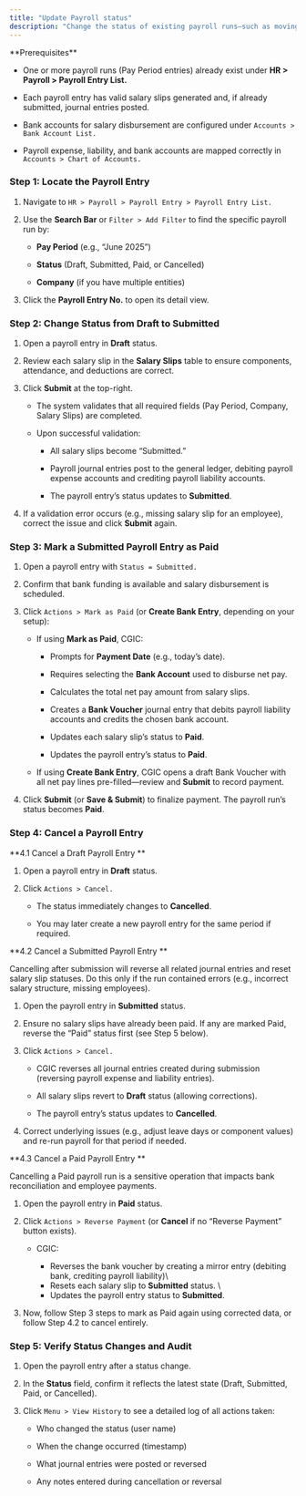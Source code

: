 ```yaml
---
title: "Update Payroll status"
description: "Change the status of existing payroll runs—such as moving from Draft to Submitted, marking as Paid, or cancelling—so you maintain an accurate, auditable record of your organization’s salary processes in the CGIC App."
---
```


<Info>
  **Prerequisites**

  - One or more payroll runs (Pay Period entries) already exist under **HR \> Payroll \> Payroll Entry List.**


  - Each payroll entry has valid salary slips generated and, if already submitted, journal entries posted. 


  - Bank accounts for salary disbursement are configured under `Accounts > Bank Account List.`  


  - Payroll expense, liability, and bank accounts are mapped correctly in `Accounts > Chart of Accounts.`
</Info>

### Step 1: Locate the Payroll Entry

1. Navigate to `HR > Payroll > Payroll Entry > Payroll Entry List.`  

2. Use the **Search Bar** or `Filter > Add Filter` to find the specific payroll run by:  

   - **Pay Period** (e.g., “June 2025”)  

   - **Status** (Draft, Submitted, Paid, or Cancelled)  

   - **Company** (if you have multiple entities)  

3. Click the **Payroll Entry No.** to open its detail view.

### Step 2: Change Status from Draft to Submitted

1. Open a payroll entry in **Draft** status.  

2. Review each salary slip in the **Salary Slips** table to ensure components, attendance, and deductions are correct.  

3. Click **Submit** at the top-right.  

   - The system validates that all required fields (Pay Period, Company, Salary Slips) are completed.  

   - Upon successful validation:  

     - All salary slips become “Submitted.”  

     - Payroll journal entries post to the general ledger, debiting payroll expense accounts and crediting payroll liability accounts.  

     - The payroll entry’s status updates to **Submitted**.  

4. If a validation error occurs (e.g., missing salary slip for an employee), correct the issue and click **Submit** again.

### Step 3: Mark a Submitted Payroll Entry as Paid

1. Open a payroll entry with `Status = Submitted.`  

2. Confirm that bank funding is available and salary disbursement is scheduled.  

3. Click `Actions > Mark as Paid` (or **Create Bank Entry**, depending on your setup):  

   - If using **Mark as Paid**, CGIC:  

     - Prompts for **Payment Date** (e.g., today’s date).  

     - Requires selecting the **Bank Account** used to disburse net pay.  

     - Calculates the total net pay amount from salary slips.  

     - Creates a **Bank Voucher** journal entry that debits payroll liability accounts and credits the chosen bank account.  

     - Updates each salary slip’s status to **Paid**.  

     - Updates the payroll entry’s status to **Paid**.  

   - If using **Create Bank Entry**, CGIC opens a draft Bank Voucher with all net pay lines pre-filled—review and **Submit** to record payment.  

4. Click **Submit** (or **Save & Submit**) to finalize payment. The payroll run’s status becomes **Paid**.

### Step 4: Cancel a Payroll Entry

**4.1 Cancel a Draft Payroll Entry  **

1. Open a payroll entry in **Draft** status.  

2. Click `Actions > Cancel.`  

   - The status immediately changes to **Cancelled**.  

   - You may later create a new payroll entry for the same period if required.

**4.2 Cancel a Submitted Payroll Entry  **

<Warning>
  Cancelling after submission will reverse all related journal entries and reset salary slip statuses. Do this only if the run contained errors (e.g., incorrect salary structure, missing employees).
</Warning>

1. Open the payroll entry in **Submitted** status.  

2. Ensure no salary slips have already been paid. If any are marked Paid, reverse the “Paid” status first (see Step 5 below).  

3. Click `Actions > Cancel.`  

   - CGIC reverses all journal entries created during submission (reversing payroll expense and liability entries).  

   - All salary slips revert to **Draft** status (allowing corrections).  

   - The payroll entry’s status updates to **Cancelled**.  

4. Correct underlying issues (e.g., adjust leave days or component values) and re-run payroll for that period if needed.

**4.3 Cancel a Paid Payroll Entry  **

<Warning>
  Cancelling a Paid payroll run is a sensitive operation that impacts bank reconciliation and employee payments.
</Warning>

1. Open the payroll entry in **Paid** status.  

2. Click `Actions > Reverse Payment` (or **Cancel** if no “Reverse Payment” button exists).  

   - CGIC:  

     - Reverses the bank voucher by creating a mirror entry (debiting bank, crediting payroll liability)\
     - Resets each salary slip to **Submitted** status.  \
     - Updates the payroll entry status to **Submitted**.  

3. Now, follow Step 3 steps to mark as Paid again using corrected data, or follow Step 4.2 to cancel entirely.

### **Step 5: Verify Status Changes and Audit**

1. Open the payroll entry after a status change.  

2. In the **Status** field, confirm it reflects the latest state (Draft, Submitted, Paid, or Cancelled).  

3. Click `Menu > View History` to see a detailed log of all actions taken:  

   - Who changed the status (user name)  

   - When the change occurred (timestamp)  

   - What journal entries were posted or reversed  

   - Any notes entered during cancellation or reversal  